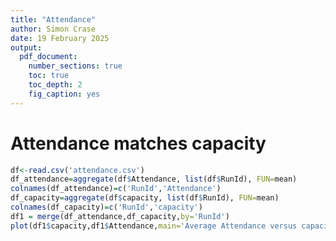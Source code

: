```yaml
---
title: "Attendance"
author: Simon Crase
date: 19 February 2025
output: 
  pdf_document:
    number_sections: true
    toc: true
    toc_depth: 2
    fig_caption: yes
---
```



# Attendance matches capacity

```r
df<-read.csv('attendance.csv')
df_attendance=aggregate(df$Attendance, list(df$RunId), FUN=mean)
colnames(df_attendance)=c('RunId','Attendance')
df_capacity=aggregate(df$capacity, list(df$RunId), FUN=mean) 
colnames(df_capacity)=c('RunId','capacity')
df1 = merge(df_attendance,df_capacity,by='RunId')
plot(df1$capacity,df1$Attendance,main='Average Attendance versus capacity',sub='attendance.csv',xlab='Capacity',ylab='Attendance')
```

